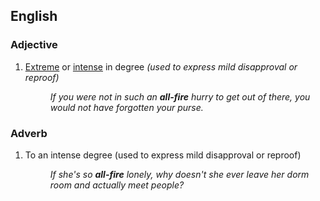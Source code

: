 ==English==
===Adjective===
{{en-adj}}

# {{context|informal}} [[extreme|Extreme]] or [[intense]] in degree ''(used to express mild disapproval or reproof)''
#: ''If you were not in such an '''all-fire''' hurry to get out of there, you would not have forgotten your purse.''

===Adverb===
{{en-adv}}

# {{context|informal}} To an intense degree (used to express mild disapproval or reproof)
#: ''If she's so '''all-fire''' lonely, why doesn't she ever leave her dorm room and actually meet people?''